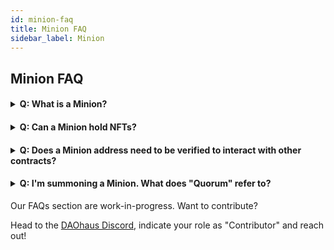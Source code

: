 ```yaml
---
id: minion-faq
title: Minion FAQ
sidebar_label: Minion
---
```


## Minion FAQ

<h4>
  <details>
    <summary>Q: What is a Minion? </summary>
  
    <p>&nbsp;</p>
  
    A: Minions enable you DAO to call arbitrary contracts, enabling you to do many things such as manage ENS, collect NFTs, manage treasury in DeFi, etc.
  
  </details>
</h4>

<h4>
  <details>
    <summary>Q: Can a Minion hold NFTs? </summary>
  
    <p>&nbsp;</p>
  
    A: Yes, they can. When you send NFTs to the Minion, a gallery view will show up displaying your NFTs.
  
  </details>
</h4>

<h4>
  <details>
    <summary>Q: Does a Minion address need to be verified to interact with other contracts? </summary>
  
    <p>&nbsp;</p>
  
    A: No, the minion does not need to be verified, as long as the contract address that the minion is interacting with is verified. 
  
  </details>
</h4>

<h4>
  <details>
    <summary>Q: I'm summoning a Minion. What does "Quorum" refer to? </summary>
  
    <p>&nbsp;</p>
  
    A: Quorum refers to the percentage of total voing power required to pass the Minion proposal 
  
  </details>
</h4>

Our FAQs section are work-in-progress. Want to contribute? 

Head to the [DAOhaus Discord](https://discord.gg/bUd7HqMx), indicate your role as "Contributor" and reach out! 